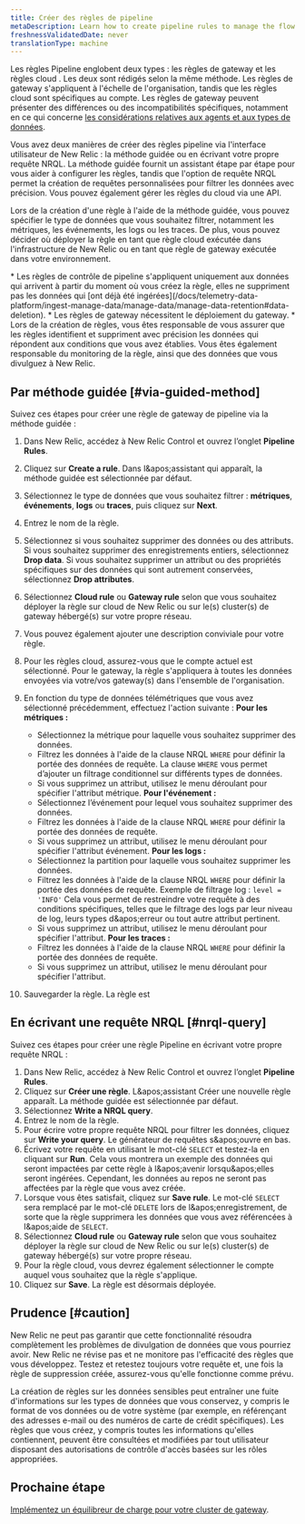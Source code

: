 ```yaml
---
title: Créer des règles de pipeline
metaDescription: Learn how to create pipeline rules to manage the flow of data from your monitored entities to New Relic.
freshnessValidatedDate: never
translationType: machine
---
```


Les règles Pipeline englobent deux types : les règles de gateway et les règles cloud . Les deux sont rédigés selon la même méthode. Les règles de gateway s'appliquent à l'échelle de l'organisation, tandis que les règles cloud sont spécifiques au compte. Les règles de gateway peuvent présenter des différences ou des incompatibilités spécifiques, notamment en ce qui concerne [les considérations relatives aux agents et aux types de données](/docs/new-relic-control/pipeline-control/data-dropping-gateway).

Vous avez deux manières de créer des règles pipeline via l'interface utilisateur de New Relic : la méthode guidée ou en écrivant votre propre requête NRQL. La méthode guidée fournit un assistant étape par étape pour vous aider à configurer les règles, tandis que l'option de requête NRQL permet la création de requêtes personnalisées pour filtrer les données avec précision. Vous pouvez également gérer les règles du cloud via une API.

Lors de la création d'une règle à l'aide de la méthode guidée, vous pouvez spécifier le type de données que vous souhaitez filtrer, notamment les métriques, les événements, les logs ou les traces. De plus, vous pouvez décider où déployer la règle en tant que règle cloud exécutée dans l'infrastructure de New Relic ou en tant que règle de gateway exécutée dans votre environnement.

<Callout variant="important">
  * Les règles de contrôle de pipeline s'appliquent uniquement aux données qui arrivent à partir du moment où vous créez la règle, elles ne suppriment pas les données qui [ont déjà été ingérées](/docs/telemetry-data-platform/ingest-manage-data/manage-data/manage-data-retention#data-deletion).
  * Les règles de gateway nécessitent le déploiement du gateway.
  * Lors de la création de règles, vous êtes responsable de vous assurer que les règles identifient et suppriment avec précision les données qui répondent aux conditions que vous avez établies. Vous êtes également responsable du monitoring de la règle, ainsi que des données que vous divulguez à New Relic.
</Callout>

## Par méthode guidée [#via-guided-method]

Suivez ces étapes pour créer une règle de gateway de pipeline via la méthode guidée :

1. Dans New Relic, accédez à New Relic Control et ouvrez l’onglet **Pipeline Rules**.

2. Cliquez sur **Create a rule**. Dans l&amp;apos;assistant qui apparaît, la méthode guidée est sélectionnée par défaut.

3. Sélectionnez le type de données que vous souhaitez filtrer : **métriques**, **événements**, **logs** ou **traces**, puis cliquez sur **Next**.

4. Entrez le nom de la règle.

5. Sélectionnez si vous souhaitez supprimer des données ou des attributs. Si vous souhaitez supprimer des enregistrements entiers, sélectionnez **Drop data**. Si vous souhaitez supprimer un attribut ou des propriétés spécifiques sur des données qui sont autrement conservées, sélectionnez **Drop attributes**.

6. Sélectionnez **Cloud rule** ou **Gateway rule** selon que vous souhaitez déployer la règle sur cloud de New Relic ou sur le(s) cluster(s) de gateway hébergé(s) sur votre propre réseau.

7. Vous pouvez également ajouter une description conviviale pour votre règle.

8. Pour les règles cloud, assurez-vous que le compte actuel est sélectionné. Pour le gateway, la règle s'appliquera à toutes les données envoyées via votre/vos gateway(s) dans l'ensemble de l'organisation.

9. En fonction du type de données télémétriques que vous avez sélectionné précédemment, effectuez l'action suivante : **Pour les métriques :**

   * Sélectionnez la métrique pour laquelle vous souhaitez supprimer des données.
   * Filtrez les données à l'aide de la clause NRQL `WHERE` pour définir la portée des données de requête. La clause `WHERE` vous permet d’ajouter un filtrage conditionnel sur différents types de données.
   * Si vous supprimez un attribut, utilisez le menu déroulant pour spécifier l'attribut métrique. **Pour l'événement :**
   * Sélectionnez l’événement pour lequel vous souhaitez supprimer des données.
   * Filtrez les données à l'aide de la clause NRQL `WHERE` pour définir la portée des données de requête.
   * Si vous supprimez un attribut, utilisez le menu déroulant pour spécifier l'attribut événement. **Pour les logs :**
   * Sélectionnez la partition pour laquelle vous souhaitez supprimer les données.
   * Filtrez les données à l'aide de la clause NRQL `WHERE` pour définir la portée des données de requête. Exemple de filtrage log : `level = 'INFO'` Cela vous permet de restreindre votre requête à des conditions spécifiques, telles que le filtrage des logs par leur niveau de log, leurs types d&amp;apos;erreur ou tout autre attribut pertinent.
   * Si vous supprimez un attribut, utilisez le menu déroulant pour spécifier l'attribut. **Pour les traces :**
   * Filtrez les données à l'aide de la clause NRQL `WHERE` pour définir la portée des données de requête.
   * Si vous supprimez un attribut, utilisez le menu déroulant pour spécifier l'attribut.

10. Sauvegarder la règle. La règle est

## En écrivant une requête NRQL [#nrql-query]

Suivez ces étapes pour créer une règle Pipeline en écrivant votre propre requête NRQL :

1. Dans New Relic, accédez à New Relic Control et ouvrez l’onglet **Pipeline Rules**.
2. Cliquez sur **Créer une règle**. L&amp;apos;assistant Créer une nouvelle règle apparaît. La méthode guidée est sélectionnée par défaut.
3. Sélectionnez **Write a NRQL query**.
4. Entrez le nom de la règle.
5. Pour écrire votre propre requête NRQL pour filtrer les données, cliquez sur **Write your query**. Le générateur de requêtes s&amp;apos;ouvre en bas.
6. Écrivez votre requête en utilisant le mot-clé `SELECT` et testez-la en cliquant sur **Run**. Cela vous montrera un exemple des données qui seront impactées par cette règle à l&amp;apos;avenir lorsqu&amp;apos;elles seront ingérées. Cependant, les données au repos ne seront pas affectées par la règle que vous avez créée.
7. Lorsque vous êtes satisfait, cliquez sur **Save rule**. Le mot-clé `SELECT` sera remplacé par le mot-clé `DELETE` lors de l&amp;apos;enregistrement, de sorte que la règle supprimera les données que vous avez référencées à l&amp;apos;aide de `SELECT`.
8. Sélectionnez **Cloud rule** ou **Gateway rule** selon que vous souhaitez déployer la règle sur cloud de New Relic ou sur le(s) cluster(s) de gateway hébergé(s) sur votre propre réseau.
9. Pour la règle cloud, vous devrez également sélectionner le compte auquel vous souhaitez que la règle s'applique.
10. Cliquez sur **Save**. La règle est désormais déployée.

## Prudence [#caution]

New Relic ne peut pas garantir que cette fonctionnalité résoudra complètement les problèmes de divulgation de données que vous pourriez avoir. New Relic ne révise pas et ne monitore pas l'efficacité des règles que vous développez. Testez et retestez toujours votre requête et, une fois la règle de suppression créée, assurez-vous qu'elle fonctionne comme prévu.

La création de règles sur les données sensibles peut entraîner une fuite d'informations sur les types de données que vous conservez, y compris le format de vos données ou de votre système (par exemple, en référençant des adresses e-mail ou des numéros de carte de crédit spécifiques). Les règles que vous créez, y compris toutes les informations qu'elles contiennent, peuvent être consultées et modifiées par tout utilisateur disposant des autorisations de contrôle d'accès basées sur les rôles appropriées.

## Prochaine étape

[Implémentez un équilibreur de charge pour votre cluster de gateway](/docs/new-relic-control/pipeline-control/load-balancer-for-gateway).